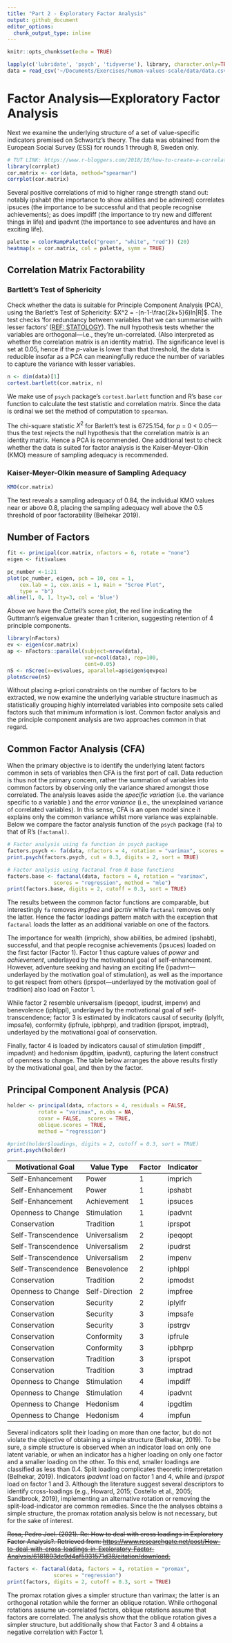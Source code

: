 ```yaml
---
title: "Part 2 - Exploratory Factor Analysis"
output: github_document
editor_options: 
  chunk_output_type: inline
---
```


```r
knitr::opts_chunk$set(echo = TRUE)
```

```r
lapply(c('lubridate', 'psych', 'tidyverse'), library, character.only=TRUE)
data = read_csv('~/Documents/Exercises/human-values-scale/data/data.csv')
```

# Factor Analysis—Exploratory Factor Analysis

Next we examine the underlying structure of a set of value-specific indicators premised on Schwartz's theory. The data was obtained from the European Social Survey (ESS) for rounds 1 through 8, Sweden only.

```r
# TUT LINK: https://www.r-bloggers.com/2018/10/how-to-create-a-correlation-matrix-in-r/
library(corrplot)
cor.matrix <- cor(data, method="spearman")
corrplot(cor.matrix)
```

Several positive correlations of mid to higher range strength stand out: notably ipshabt (the importance to show abilities and be admired) correlates ipsuces (the importance to be successful and that people recognise achievements); as does impdiff (the importance to try new and different things in life) and ipadvnt (the importance to see adventures and have an exciting life).

```r
palette = colorRampPalette(c("green", "white", "red")) (20)
heatmap(x = cor.matrix, col = palette, symm = TRUE)
```

## Correlation Matrix Factorability

### Bartlett's Test of Sphericity

Check whether the data is suitable for Principle Component Analysis (PCA), using the Barlett's Test of Sphericity: $X^2 = -(n-1-\frac{2k+5}6)ln|R|$. The test checks 'for redundancy between variables that we can summarise with lesser factors' ([REF: STATOLOGY](https://www.statology.org/bartletts-test-of-sphericity/)). The null hypothesis tests whether the variables are orthogonal—i.e., they're un-correlated. (Also interpreted as whether the correlation matrix is an identity matrix). The significance level is set at 0.05, hence if the $p$-value is lower than that threshold, the data is reducible insofar as a PCA can meaningfully reduce the number of variables to capture the variance with lesser variables.

```r
n <- dim(data)[1]
cortest.bartlett(cor.matrix, n)
```

We make use of `psych` package's `cortest.barlett` function and R's base `cor` function to calculate the test statistic and correlation matrix. Since the data is ordinal we set the method of computation to `spearman`.

The chi-square statistic $X^2$ for Barlett's test is 6725.154, for $p$ = 0 \< 0.05—thus the test rejects the null hypothesis that the correlation matrix is an identity matrix. Hence a PCA is recommended. One additional test to check whether the data is suited for factor analysis is the Kaiser-Meyer-Olkin (KMO) measure of sampling adequacy is recommended.

### Kaiser-Meyer-Olkin measure of Sampling Adequacy

```r
KMO(cor.matrix)
```

The test reveals a sampling adequacy of 0.84, the individual KMO values near or above 0.8, placing the sampling adequacy well above the 0.5 threshold of poor factorability (Belhekar 2019).

## Number of Factors

```r
fit <- principal(cor.matrix, nfactors = 6, rotate = "none")
eigen <- fit$values

pc_number <-1:21
plot(pc_number, eigen, pch = 10, cex = 1, 
    cex.lab = 1, cex.axis = 1, main = "Scree Plot", 
    type = "b")
abline(1, 0, 1, lty=3, col = 'blue')
```

Above we have the *Cattell's* scree plot, the red line indicating the Guttmann's eigenvalue greater than 1 criterion, suggesting retention of 4 principle components.

```r
library(nFactors) 
ev <- eigen(cor.matrix) 
ap <- nFactors::parallel(subject=nrow(data), 
                         var=ncol(data), rep=100, 
                         cent=0.05) 
nS <- nScree(x=ev$values, aparallel=ap$eigen$qevpea) 
plotnScree(nS)
```

Without placing a-priori constraints on the number of factors to be extracted, we now examine the underlying variable structure inasmuch as statistically grouping highly interrelated variables into composite sets called factors such that minimum information is lost. Common factor analysis and the principle component analysis are two approaches common in that regard.

## Common Factor Analysis (CFA)

When the primary objective is to identify the underlying latent factors common in sets of variables then CFA is the first port of call. Data reduction is thus not the primary concern, rather the summation of variables into common factors by observing only the variance shared amongst those correlated. The analysis leaves aside the *specific variation* (i.e. the variance specific to a variable ) and the *error variance* (i.e., the unexplained variance of correlated variables). In this sense, CFA is an open model since it explains only the common variance whilst more variance was explainable. Below we compare the factor analysis function of the `psych` package (`fa`) to that of R's (`factanal)`.

```r
# Factor analysis using fa function in psych package
factors.psych <- fa(data, nfactors = 4, rotation = "varimax", scores = "regression", fm = "ml")
print.psych(factors.psych, cut = 0.3, digits = 2, sort = TRUE)
```

```r
# Factor analysis using factanal from R base functions 
factors.base <- factanal(data, factors = 4, rotation = "varimax", 
               scores = "regression", method = "mle")
print(factors.base, digits = 2, cutoff = 0.3, sort = TRUE)
```

The results between the common factor functions are comparable, but interestingly `fa` removes *impfree* and *ipcrtiv* while `factanal` removes only the latter. Hence the factor loadings pattern match with the exception that `factanal` loads the latter as an additional variable on one of the factors.

The importance for wealth (imprich), show abilities, be admired (ipshabt), successful, and that people recognise achievements (ipsuces) loaded on the first factor (Factor 1). Factor 1 thus capture values of *power* and *achievement*, underlayed by the motivational goal of self-enhancement. However, adventure seeking and having an exciting life (ipadvnt—underlayed by the motivation goal of stimulation), as well as the importance to get respect from others (iprspot—underlayed by the motivation goal of tradition) also load on Factor 1.

While factor 2 resemble universalism (ipeqopt, ipudrst, impenv) and benevolence (iphlppl), underlayed by the motivational goal of self-transcendence; factor 3 is estimated by indicators causal of security (iplylfr, impsafe), conformity (ipfrule, ipbhprp), and tradition (iprspot, imptrad), underlayed by the motivational goal of conservation.

Finally, factor 4 is loaded by indicators causal of stimulation (impdiff , impadvnt) and hedonism (ipgdtim, ipadvnt), capturing the latent construct of openness to change. The table below arranges the above results firstly by the motivational goal, and then by the factor.

## Principal Component Analysis (PCA)

```r
holder <- principal(data, nfactors = 4, residuals = FALSE, 
          rotate = "varimax", n.obs = NA, 
          covar = FALSE,  scores = TRUE, 
          oblique.scores = TRUE, 
          method = "regression")

#print(holder$loadings, digits = 2, cutoff = 0.3, sort = TRUE)
print.psych(holder)
```

| Motivational Goal  | Value Type     | Factor | Indicator |
|--------------------|----------------|--------|-----------|
| Self-Enhancement   | Power          | 1      | imprich   |
| Self-Enhancement   | Power          | 1      | ipshabt   |
| Self-Enhancement   | Achievement    | 1      | ipsuces   |
| Openness to Change | Stimulation    | 1      | ipadvnt   |
| Conservation       | Tradition      | 1      | iprspot   |
| Self-Transcendence | Universalism   | 2      | ipeqopt   |
| Self-Transcendence | Universalism   | 2      | ipudrst   |
| Self-Transcendence | Universalism   | 2      | impenv    |
| Self-Transcendence | Benevolence    | 2      | iphlppl   |
| Conservation       | Tradition      | 2      | ipmodst   |
| Openness to Change | Self-Direction | 2      | impfree   |
| Conservation       | Security       | 2      | iplylfr   |
| Conservation       | Security       | 3      | impsafe   |
| Conservation       | Security       | 3      | ipstrgv   |
| Conservation       | Conformity     | 3      | ipfrule   |
| Conservation       | Conformity     | 3      | ipbhprp   |
| Conservation       | Tradition      | 3      | iprspot   |
| Conservation       | Tradition      | 3      | imptrad   |
| Openness to Change | Stimulation    | 4      | impdiff   |
| Openness to Change | Stimulation    | 4      | ipadvnt   |
| Openness to Change | Hedonism       | 4      | ipgdtim   |
| Openness to Change | Hedonism       | 4      | impfun    |

Several indicators split their loading on more than one factor, but do not violate the objective of obtaining a simple structure (Belhekar, 2019). To be sure, a simple structure is observed when an indicator load on only one latent variable, or when an indicator has a higher loading on only one factor and a smaller loading on the other. To this end, smaller loadings are classified as less than 0.4. Split loading complicates theoretic interpretation (Belhekar, 2019). Indicators *ipadvnt* load on factor 1 and 4, while and *iprspot* load on factor 1 and 3. Although the literature suggest several descriptors to identify cross-loadings (e.g., Howard, 2015; Costello et al., 2005; Sandbrook, 2019), implementing an alternative rotation or removing the split-load-indicator are common remedies. Since the the analyses obtains a simple structure, the promax rotation analysis below is not necessary, but for the sake of interest.

~~Rosa, Pedro Joel. (2021). Re: How to deal with cross loadings in Exploratory Factor Analysis?. Retrieved from: <https://www.researchgate.net/post/How-to-deal-with-cross-loadings-in-Exploratory-Factor-Analysis/6181893de9d4af5931571d38/citation/download.>~~

```r
factors <- factanal(data, factors = 4, rotation = "promax", 
               scores = "regression")
print(factors, digits = 2, cutoff = 0.3, sort = TRUE)
```

The promax rotation gives a simpler structure than varimax; the latter is an orthogonal rotation while the former an oblique rotation. While orthogonal rotations assume un-correlated factors, oblique rotations assume that factors are correlated. The analysis show that the oblique rotation gives a simpler structure, but additionally show that Factor 3 and 4 obtains a negative correlation with Factor 1.
